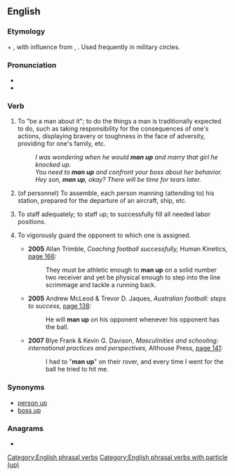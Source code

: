 ==English==

===Etymology===
{{m|en|man}} + {{m|en|up}}, with influence from {{m|en|own up}}, {{m|en|buck up}}. Used frequently in military circles.

===Pronunciation===
* {{IPA|en|/mæn ˈʌp/}}
* {{audio|en|En-au-man up.ogg|Audio (AU)}}

===Verb===
{{en-verb|*}}

# {{lb|en|idiomatic}} To "be a man about it"; to do the things a man is traditionally expected to do, such as taking responsibility for the consequences of one's actions, displaying bravery or toughness in the face of adversity, providing for one's family, etc. {{qualifier|Compare {{m|en|man||brace oneself, steel oneself}}.}}
#: ''I was wondering when he would '''man up''' and marry that girl he knocked up.''
#: ''You need to '''man up''' and confront your boss about her behavior.''
#: ''Hey son, '''man up''', okay? There will be time for tears later.''
# {{lb|en|military}} (of personnel) To assemble, each person manning (attending to) his station, prepared for the departure of an aircraft, ship, etc. {{qualifier|Compare {{m|en|man||supply with staff; take up position to operate}}.}}
# {{lb|en|of other personnel}} To staff adequately; to staff up; to successfully fill all needed labor positions. {{qualifier|Compare {{m|en|man||supply with staff}}.}}
# {{lb|en|sports}} To vigorously guard the opponent to which one is assigned.
#* '''2005''' Allan Trimble, ''Coaching football successfully,'' Human Kinetics, [https://books.google.com/books?id=dmQiV1QzQmYC&pg=PA183&dq=football+%22man+up%22&hl=en&ei=qkktTfeSFoOucKO_tNoH&sa=X&oi=book_result&ct=result&resnum=7&ved=0CEYQ6AEwBg#v=snippet&q=%22man%20up%20on%22&f=false page 166]:
#*: They must be athletic enough to '''man up''' on a solid number two receiver and yet be physical enough to step into the line scrimmage and tackle a running back.
#* '''2005''' Andrew McLeod & Trevor D. Jaques, ''Australian football: steps to success,'' [https://books.google.com/books?id=av8cdbCw2G8C&pg=PA138&dq=football+%22man+up+on%22&hl=en&ei=90ktTaOwEcWycLPxpZsI&sa=X&oi=book_result&ct=result&resnum=4&ved=0CDsQ6AEwAw#v=onepage&q=man%20up%20on&f=false page 138]:
#*: He will '''man up''' on his opponent whenever his opponent has the ball.
#* '''2007''' Blye Frank & Kevin G. Davison, ''Masculinities and schooling: international practices and perspectives,'' Althouse Press, [https://books.google.com/books?ei=KkotTYueI8nzcauHwLwI&ct=result&id=wysoAQAAIAAJ&dq=football+%22man+up+on%22&q=%22man+up%22#search_anchor page 141]:
#*: I had to "'''man up'''" on their rover, and every time I went for the ball he tried to hit me.

===Synonyms===
* [[person up]]
* [[boss up]]

===Anagrams===
* {{anagrams|en|a=amnpu|umpan|unmap|upman}}

[[Category:English phrasal verbs]]
[[Category:English phrasal verbs with particle (up)]]